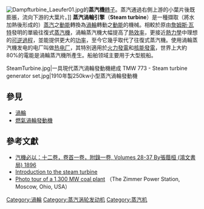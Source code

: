 {{refimprove|time=2020-02-08T18:51:57+00:00}}
[[File:Dampfturbine_Laeufer01.jpg|thumb]]的'''蒸汽機'''[[轉子|轉子]]。蒸汽通過右側上游的小葉片後既膨脹，流向下游的大葉片。]]
'''蒸汽渦輪引擎'''（'''Steam turbine'''）是一種擷取（將水加熱後形成的）[[蒸汽|蒸汽]]之[[動能|動能]]轉換為[[渦輪|渦輪]]轉動之[[動能|動能]]的機械。相較於原由[[詹姆斯·瓦特|詹姆斯·瓦特]]發明的單級往復式[[蒸汽機|蒸汽機]]，渦輪蒸汽機大幅提高了[[熱效率|熱效率]]，更接近[[熱力學|熱力學]]中理想的[[可逆過程_(熱力學)|可逆過程]]，並能提供更大的[[功率|功率]]，至今它幾乎取代了往復式蒸汽機。使用渦輪蒸汽機发电的电厂叫做[[热电厂|热电厂]]，其特別適用於[[火力發電|火力發電]]和[[核能發電|核能發電]]，世界上大約80%的電能是渦輪蒸汽機所產生。船舶领域主要用于大型舰船。
<gallery>
SteamTurbine.jpg|一具現代蒸汽渦輪發動機總成
TMW 773 - Steam turbine generator set.jpg|1910年製250kw小型蒸汽渦輪發動機
</gallery>

== 參見 ==
* [[渦輪|渦輪]]
* [[燃氣渦輪發動機|燃氣渦輪發動機]]

== 參考文獻 ==
{{refbegin}}
* [http://books.google.com/books?id=904qAAAAYAAJ&printsec=frontcover&source=gbs_ge_summary_r&cad=0#v=onepage&q&f=false 汽機必以：十二卷，卷首一卷，附錄一卷, Volumes 28-37 By張蔭桓 (鴻文書局) 1896] {{Wayback|url=http://books.google.com/books?id=904qAAAAYAAJ&printsec=frontcover&source=gbs_ge_summary_r&cad=0#v=onepage&q&f=false |date=20140415012608 }}
* [https://web.archive.org/web/20071231174429/http://www.energymanagertraining.com/power_plants/steam_turbine.htm Introduction to the steam turbine]
* [http://www.tallgeorge.com/Zimmer.htm Photo tour of a 1,300 MW coal plant] {{Wayback|url=http://www.tallgeorge.com/Zimmer.htm |date=20070203131412 }}（The Zimmer Power Station, Moscow, Ohio, USA）
{{refend}}

{{Heat engines}}

{{Authority control}}
[[Category:渦輪|Category:渦輪]]
[[Category:蒸汽涡轮发动机|Category:蒸汽涡轮发动机]]
[[Category:蒸汽机|Category:蒸汽机]]